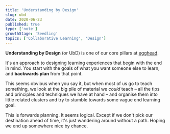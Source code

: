 ```yaml
---
title: 'Understanding by Design'
slug: ubd
date: 2020-06-23
published: true
type: ['note']
growthStage: 'Seedling'
topics: ['Collaborative Learning', 'Design']
---
```


**Understanding by Design** (or UbD) is one of our core pillars at [egghead](https://egghead.io/).

It's an approach to designing learning experiences that begin with the end in mind. You start with the goals of what you want someone else to learn, and **backwards plan** from that point.

This seems obvious when you say it, but when most of us go to teach something, we look at the big pile of material we *could* teach – all the tips and principles and techniques we have at hand – and organise them into little related clusters and try to stumble towards some vague end learning goal.

This is forwards planning. It seems logical. Except if we don't pick our destination ahead of time, it's just wandering around without a path. Hoping we end up somewhere nice by chance.



